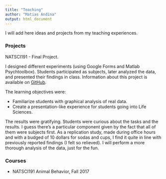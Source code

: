 ```yaml
---
title: "Teaching"
author: "Matias Andina"
output: html_document
---
```


I will add here ideas and projects from my teaching experiences. 

### Projects

NATSCI191 - Final Project.

I designed different experiments (using Google Forms and Matlab Psychtoolbox). Students participated as subjects, later analyzed the data, and presented their findings in class. Information about this project is available on [GitHub](). 

The learning objectives were:

* Familiarize students with graphical analysis of real data.
* Create a presentation-like experience for students going into Life Sciences. 

The results were gratifying. Students were curious about the tasks and the results. I guess there's a particular component given by the fact that all of them were subjects first. As a replication study, made during office hours and with a budged of 10 dollars for sodas and cups, I find it quite in line with previously reported findings (I felt so relieved). I will perform a more thorough analysis of the data, just for the fun.


### Courses

* NATSCI191 Animal Behavior, Fall 2017
